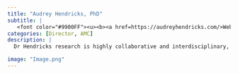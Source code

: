 ```yaml
---
title: "Audrey Hendricks, PhD"
subtitle: |
   <font color="#9900FF"><u><b><a href=https://audreyhendricks.com/>Website</a> </b></u></font> 
categories: [Director, AMC]
description: |
  Dr Hendricks research is highly collaborative and interdisciplinary, living at the intersection of data science, ‘omics, and biomedicine with the goal of developing and applying statistics and machine learning methods to better understand the complex nature of human health and disease. The Hendricks Research Team has three active areas of research: (1) increasing the utility and equity genetic and genomic summary data, (2) developing food biomarkers and a mechanistic understanding of the biology behind diets and human health, and (3) elucidating the genomic underpinnings of health and disease. Dr. Hendricks is deeply committed to supporting and training a representative team of scientists, statisticians, and researchers within her team and beyond.  

image: "Image.png"
---
```


<!-- ## About -->

<!--  Dr Hendricks research is highly collaborative and interdisciplinary, living at the intersection of data science, ‘omics, and biomedicine with the goal of developing and applying statistics and machine learning methods to better understand the complex nature of human health and disease. The Hendricks Research Team has three active areas of research: (1) increasing the utility and equity genetic and genomic summary data, (2) developing food biomarkers and a mechanistic understanding of the biology behind diets and human health, and (3) elucidating the genomic underpinnings of health and disease. Dr. Hendricks is deeply committed to supporting and training a representative team of scientists, statisticians, and researchers within her team and beyond.   -->